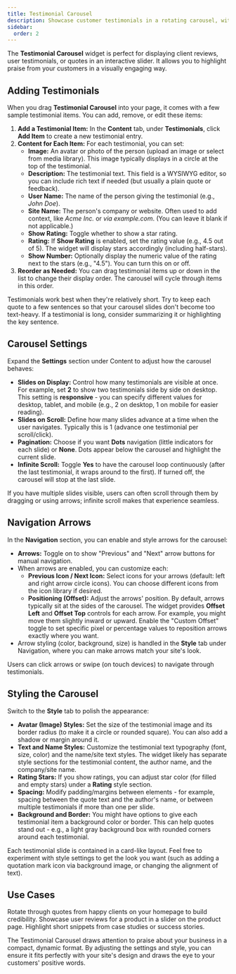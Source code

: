 ```yaml
---
title: Testimonial Carousel
description: Showcase customer testimonials in a rotating carousel, with options for images, names, ratings, and more.
sidebar:
  order: 2
---
```



The **Testimonial Carousel** widget is perfect for displaying client reviews, user testimonials, or quotes in an interactive slider. It allows you to highlight praise from your customers in a visually engaging way.

## Adding Testimonials

When you drag **Testimonial Carousel** into your page, it comes with a few sample testimonial items. You can add, remove, or edit these items:

<Steps>

1. **Add a Testimonial Item:** In the **Content** tab, under **Testimonials**, click **Add Item** to create a new testimonial entry.
2. **Content for Each Item:** For each testimonial, you can set:
   - **Image:** An avatar or photo of the person (upload an image or select from media library). This image typically displays in a circle at the top of the testimonial.
   - **Description:** The testimonial text. This field is a WYSIWYG editor, so you can include rich text if needed (but usually a plain quote or feedback).
   - **User Name:** The name of the person giving the testimonial (e.g., *John Doe*).
   - **Site Name:** The person's company or website. Often used to add context, like *Acme Inc.* or *via example.com*. (You can leave it blank if not applicable.)
   - **Show Rating:** Toggle whether to show a star rating.
   - **Rating:** If **Show Rating** is enabled, set the rating value (e.g., 4.5 out of 5). The widget will display stars accordingly (including half-stars).
   - **Show Number:** Optionally display the numeric value of the rating next to the stars (e.g., "4.5"). You can turn this on or off.
3. **Reorder as Needed:** You can drag testimonial items up or down in the list to change their display order. The carousel will cycle through items in this order.

</Steps>

<Aside type="note" title="Tip: Keep It Concise">
Testimonials work best when they're relatively short. Try to keep each quote to a few sentences so that your carousel slides don't become too text-heavy. If a testimonial is long, consider summarizing it or highlighting the key sentence.
</Aside>

## Carousel Settings

Expand the **Settings** section under Content to adjust how the carousel behaves:

- **Slides on Display:** Control how many testimonials are visible at once. For example, set **2** to show two testimonials side by side on desktop. This setting is **responsive** - you can specify different values for desktop, tablet, and mobile (e.g., 2 on desktop, 1 on mobile for easier reading).
- **Slides on Scroll:** Define how many slides advance at a time when the user navigates. Typically this is 1 (advance one testimonial per scroll/click).
- **Pagination:** Choose if you want **Dots** navigation (little indicators for each slide) or **None**. Dots appear below the carousel and highlight the current slide.
- **Infinite Scroll:** Toggle **Yes** to have the carousel loop continuously (after the last testimonial, it wraps around to the first). If turned off, the carousel will stop at the last slide.

If you have multiple slides visible, users can often scroll through them by dragging or using arrows; infinite scroll makes that experience seamless.

## Navigation Arrows

In the **Navigation** section, you can enable and style arrows for the carousel:

- **Arrows:** Toggle on to show "Previous" and "Next" arrow buttons for manual navigation.
- When arrows are enabled, you can customize each:
  - **Previous Icon / Next Icon:** Select icons for your arrows (default: left and right arrow circle icons). You can choose different icons from the icon library if desired.
  - **Positioning (Offset):** Adjust the arrows' position. By default, arrows typically sit at the sides of the carousel. The widget provides **Offset Left** and **Offset Top** controls for each arrow. For example, you might move them slightly inward or upward. Enable the "Custom Offset" toggle to set specific pixel or percentage values to reposition arrows exactly where you want.
- Arrow styling (color, background, size) is handled in the **Style** tab under Navigation, where you can make arrows match your site's look.

Users can click arrows or swipe (on touch devices) to navigate through testimonials.

## Styling the Carousel

Switch to the **Style** tab to polish the appearance:

- **Avatar (Image) Styles:** Set the size of the testimonial image and its border radius (to make it a circle or rounded square). You can also add a shadow or margin around it.
- **Text and Name Styles:** Customize the testimonial text typography (font, size, color) and the name/site text styles. The widget likely has separate style sections for the testimonial content, the author name, and the company/site name.
- **Rating Stars:** If you show ratings, you can adjust star color (for filled and empty stars) under a **Rating** style section.
- **Spacing:** Modify padding/margins between elements - for example, spacing between the quote text and the author's name, or between multiple testimonials if more than one per slide.
- **Background and Border:** You might have options to give each testimonial item a background color or border. This can help quotes stand out - e.g., a light gray background box with rounded corners around each testimonial.

Each testimonial slide is contained in a card-like layout. Feel free to experiment with style settings to get the look you want (such as adding a quotation mark icon via background image, or changing the alignment of text).

## Use Cases

<CardGrid stagger>
  <Card title='Client Testimonials'>Rotate through quotes from happy clients on your homepage to build credibility.</Card>
  <Card title='Product Reviews'>Showcase user reviews for a product in a slider on the product page.</Card>
  <Card title='Case Studies'>Highlight short snippets from case studies or success stories.</Card>
</CardGrid>

The Testimonial Carousel draws attention to praise about your business in a compact, dynamic format. By adjusting the settings and style, you can ensure it fits perfectly with your site's design and draws the eye to your customers' positive words.
